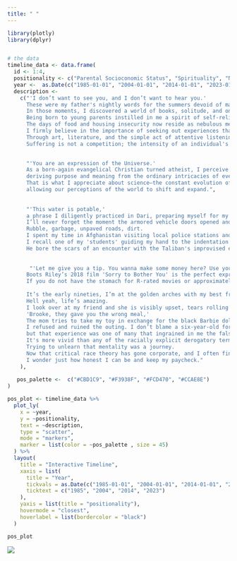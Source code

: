 ```yaml
---
title: " "
---
```


```r

library(plotly)
library(dplyr)


# the data
timeline_data <- data.frame(
  id <- 1:4,
  positionality <- c("Parental Socioconomic Status", "Spirituality", "Nationality", "Race"),
  year <-  as.Date(c("1985-01-01", "2004-01-01", "2014-01-01", "2023-01-01")),
  description <- 
    c("'I don’t want to see you, and I don’t want to hear you.' 
      These were my father's nightly words for the summers devoid of mandated bedtimes. 
      In those moments, I discovered a world of books, solitude, and one-thousand-piece jig-saw puzzles.
      Being born to young parents instilled in me a spirit of self-reliance, yet also nurtured a hint of survivorship bias.
      The days of food and housing insecurity now reside as nebulous memories, occasionally nudging me to dismiss the struggles faced by others.
      I firmly believe in the importance of seeking out experiences that reconnect me with the shared humanity of others. 
      Through art, literature, and the simple act of attentive listening, I regain empathy. 
      Suffering is not a competition; the intensity of an individual's pain is their valid reality.",
            

      "'You are an expression of the Universe.' 
      As a born-again evangelical Christian turned atheist, I perceive the world as it is,
      deriving purpose and meaning from the ordinary intricacies of everyday existence. 
      That is what I appreciate about science—the constant evolution of our understanding as new information emerges,
      allowing our perceptions of the world to shift and expand.",
  
      
      "'This water is potable,'
      a phrase I diligently practiced in Dari, preparing myself for my deployment to Kabul in 2013. 
      I’ll never forget the moment the armored vehicle doors opened and I saw my first country outside of North America.
      Rubble, garbage, unpaved roads, dirt. 
      I spent my time in Afghanistan visiting local police stations and leading first aid classes. 
      I recall one of my 'students' guiding my hand to the indentation on the back of his head. 
      He bore the scars of an encounter with the Taliban's improvised explosive device (IED), the shrapnel having impaled him and leaving a bit of his skull missing. Remarkably, he had packed his own wound and traversed over an hour to reach the sole hospital, where he underwent life-saving surgery provided by a NATO medical unit. After this amazing story, I remarked that he should be leading the class, he joked that I should be his third wife. As an American, the probability of finding myself in a series of circumstances similar to my student’s is rather slim.",
     
      
       "'Let me give you a tip. You wanna make some money here? Use your white voice.' 
      Boots Riley’s 2018 film 'Sorry to Bother You' is the perfect expression of my experience as a black individual new to the middle class. 
      If you do not have the stomach for R-rated movies or approximately 1 hour and 52 minutes to spare, here’s my racial positionality attempt:
      
      It’s the early nineties, I’m at the golden arches with my best friend, and her mom is ordering us Happy Meals with a Barbie prize. 
      Hell yeah, life’s amazing. 
      I look over at my friend and she is visibly upset, tears rolling down her chin.
      'Brooke, they gave you the wrong meal,' 
      The mom tries to take my toy in exchange for the black Barbie doll that was meant for me. 
      I refused and ruined the outing. I don’t blame a six-year-old for being disappointed, 
      but that experience was one of many that ingrained in me the false notion that white was the ideal.
      It's more vivid than any of the racially explicit derogatory terms thrown at me by strangers. 
      Trying to unlearn that mentality was a journey. 
      Now that critical race theory has gone corporate, and I often find myself the only brown person in the room, 
      I wonder just how honest I can be and keep my paycheck." 
    ),
  
   pos_palette <-  c("#CBD1C9", "#F3938F", "#FCD470", "#CCAE8E")
)

pos_plot <- timeline_data %>%
  plot_ly(
    x = ~year,
    y = ~positionality,
    text = ~description,
    type = "scatter",
    mode = "markers",
    marker = list(color = ~pos_palette , size = 45)
  ) %>%
  layout(
    title = "Interactive Timeline",
    xaxis = list(
      title = "Year",
      tickvals = as.Date(c("1985-01-01", "2004-01-01", "2014-01-01", "2023-01-01")),
      ticktext = c("1985", "2004", "2014", "2023")
    ),
    yaxis = list(title = "positionality"),
    hovermode = "closest",
    hoverlabel = list(bordercolor = "black")
  )

pos_plot
```


[![](/images/positionality.png){fig-alt="Reverie 1897"}](https://arthistory.co/reveur-alphonse-mucha-1897/)